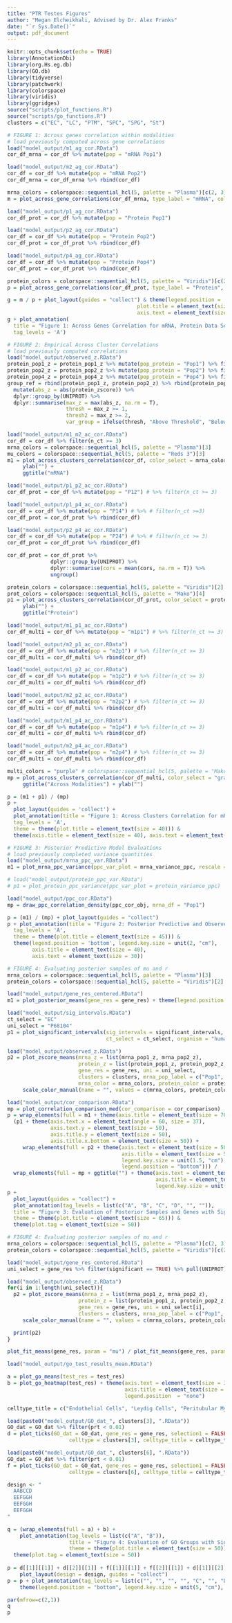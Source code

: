 ```yaml
---
title: "PTR Testes Figures"
author: "Megan Elcheikhali, Advised by Dr. Alex Franks"
date: "`r Sys.Date()`"
output: pdf_document
---
```


```r
knitr::opts_chunk$set(echo = TRUE)
library(AnnotationDbi)
library(org.Hs.eg.db)
library(GO.db)
library(tidyverse)
library(patchwork)
library(colorspace)
library(viridis)
library(ggridges)
source("scripts/plot_functions.R")
source("scripts/go_functions.R")
clusters = c("EC", "LC", "PTM", "SPC", "SPG", "St")
```

```r
# FIGURE 1: Across genes correlation within modalities
# load previously computed across gene correlations
load("model_output/m1_ag_cor.RData")
cor_df_mrna = cor_df %>% mutate(pop = "mRNA Pop1")

load("model_output/m2_ag_cor.RData")
cor_df = cor_df %>% mutate(pop = "mRNA Pop2")
cor_df_mrna = cor_df_mrna %>% rbind(cor_df)

mrna_colors = colorspace::sequential_hcl(5, palette = "Plasma")[c(2, 3)]
m = plot_across_gene_correlations(cor_df_mrna, type_label = "mRNA", color_levels = mrna_colors, facet_col = 3) + ylab("") 

load("model_output/p1_ag_cor.RData")
cor_df_prot = cor_df %>% mutate(pop = "Protein Pop1")

load("model_output/p2_ag_cor.RData")
cor_df = cor_df %>% mutate(pop = "Protein Pop2")
cor_df_prot = cor_df_prot %>% rbind(cor_df)

load("model_output/p4_ag_cor.RData")
cor_df = cor_df %>% mutate(pop = "Protein Pop4")
cor_df_prot = cor_df_prot %>% rbind(cor_df)

protein_colors = colorspace::sequential_hcl(5, palette = "Viridis")[c(2:5)]
p = plot_across_gene_correlations(cor_df_prot, type_label = "Protein", color_levels = protein_colors, facet_col = 3) + ylab("") 

g = m / p + plot_layout(guides = "collect") & theme(legend.position = 'bottom', legend.key.size = unit(1, "cm"),
                                          plot.title = element_text(size = 45), axis.title = element_text(size = 30), 
                                          axis.text = element_text(size = 20))
g + plot_annotation(
  title = "Figure 1: Across Genes Correlation for mRNA, Protein Data Sets",
  tag_levels = 'A') 
```

```r
# FIGURE 2: Empirical Across Cluster Correlations
# load previously computed correlations
load("model_output/observed_z.RData")
protein_pop1_z = protein_pop1_z %>% mutate(pop_protein = "Pop1") %>% filter(ct %in% clusters & is.finite(protein_zscore)) 
protein_pop2_z = protein_pop2_z %>% mutate(pop_protein = "Pop2") %>% filter(ct %in% clusters & is.finite(protein_zscore)) 
protein_pop4_z = protein_pop4_z %>% mutate(pop_protein = "Pop4") %>% filter(ct %in% clusters & is.finite(protein_zscore))
group_ref = rbind(protein_pop1_z, protein_pop2_z) %>% rbind(protein_pop4_z) %>%
  mutate(abs_z = abs(protein_zscore)) %>%
  dplyr::group_by(UNIPROT) %>%
  dplyr::summarise(max_z = max(abs_z, na.rm = T),
                   thresh = max_z >= 1,
                   thresh2 = max_z >= 2,
                   var_group = ifelse(thresh, "Above Threshold", "Below Threshold"))

load("model_output/m1_m2_ac_cor.RData") 
cor_df = cor_df %>% filter(n_ct >= 3)
mrna_colors = colorspace::sequential_hcl(5, palette = "Plasma")[3]
mu_colors = colorspace::sequential_hcl(5, palette = "Reds 3")[3]
m1 = plot_across_clusters_correlation(cor_df, color_select = mrna_colors, group_ref = group_ref) + 
     ylab("") +
     ggtitle("mRNA")

load("model_output/p1_p2_ac_cor.RData")
cor_df_prot = cor_df %>% mutate(pop = "P12") # %>% filter(n_ct >= 3)

load("model_output/p1_p4_ac_cor.RData")
cor_df = cor_df %>% mutate(pop = "P14") # %>% # filter(n_ct >=3)
cor_df_prot = cor_df_prot %>% rbind(cor_df)

load("model_output/p2_p4_ac_cor.RData")
cor_df = cor_df %>% mutate(pop = "P24") # %>% # filter(n_ct >= 3)
cor_df_prot = cor_df_prot %>% rbind(cor_df)

cor_df_prot = cor_df_prot %>%
              dplyr::group_by(UNIPROT) %>%
              dplyr::summarise(cors = mean(cors, na.rm = T)) %>%
              ungroup()

protein_colors = colorspace::sequential_hcl(5, palette = "Viridis")[2]
prot_colors = colorspace::sequential_hcl(5, palette = "Mako")[4]
p1 = plot_across_clusters_correlation(cor_df_prot, color_select = protein_colors, group_ref = group_ref) + 
     ylab("") +
     ggtitle("Protein")

load("model_output/m1_p1_ac_cor.RData")
cor_df_multi = cor_df %>% mutate(pop = "m1p1") # %>% filter(n_ct >= 3)

load("model_output/m2_p1_ac_cor.RData")
cor_df = cor_df %>% mutate(pop = "m2p1") # %>% filter(n_ct >= 3)
cor_df_multi = cor_df_multi %>% rbind(cor_df)

load("model_output/m1_p2_ac_cor.RData")
cor_df = cor_df %>% mutate(pop = "m1p2") # %>% filter(n_ct >= 3)
cor_df_multi = cor_df_multi %>% rbind(cor_df)

load("model_output/m2_p2_ac_cor.RData")
cor_df = cor_df %>% mutate(pop = "m2p2") # %>% filter(n_ct >= 3)
cor_df_multi = cor_df_multi %>% rbind(cor_df)

load("model_output/m1_p4_ac_cor.RData")
cor_df = cor_df %>% mutate(pop = "m1p4") # %>% filter(n_ct >= 3)
cor_df_multi = cor_df_multi %>% rbind(cor_df)

load("model_output/m2_p4_ac_cor.RData")
cor_df = cor_df %>% mutate(pop = "m2p4") # %>% filter(n_ct >= 3)
cor_df_multi = cor_df_multi %>% rbind(cor_df)

multi_colors = "purple" # colorspace::sequential_hcl(5, palette = "Mako")[2]
mp = plot_across_clusters_correlation(cor_df_multi, color_select = "gray47", group_ref = group_ref) +
     ggtitle("Across Modalities") + ylab("")

p = (m1 + p1) / (mp)
p +
  plot_layout(guides = 'collect') +
  plot_annotation(title = "Figure 1: Across Clusters Correlation for mRNA, Protein Data Sets",
  tag_levels = 'A',
  theme = theme(plot.title = element_text(size = 40))) & 
  theme(axis.title = element_text(size = 40), axis.text = element_text(size = 35), legend.position = "bottom") 
```

```r
# FIGURE 3: Posterior Predictive Model Evaluations
# load previously completed variance quantities
load("model_output/mrna_ppc_var.RData")
m1 = plot_mrna_ppc_variance(ppc_var_plot = mrna_variance_ppc, rescale = F) + theme(legend.position = "none")

# load("model_output/protein_ppc_var.RData")
# p1 = plot_protein_ppc_variance(ppc_var_plot = protein_variance_ppc)

load("model_output/ppc_cor.RData")
mp = draw_ppc_correlation_density(ppc_cor_obj, mrna_df = "Pop1")

p = (m1) / (mp) + plot_layout(guides = "collect") 
p + plot_annotation(title = "Figure 2: Posterior Predictive and Observed Statistics",
  tag_levels = 'A', 
  theme = theme(plot.title = element_text(size = 45))) & 
  theme(legend.position = 'bottom', legend.key.size = unit(2, "cm"),
        axis.title = element_text(size = 40),
        axis.text = element_text(size = 30))
```

```r
# FIGURE 4: Evaluating posterior samples of mu and r
mrna_colors = colorspace::sequential_hcl(5, palette = "Plasma")[3]
protein_colors = colorspace::sequential_hcl(5, palette = "Viridis")[2]

load("model_output/gene_res_centered.RData")
m1 = plot_posterior_means(gene_res = gene_res) + theme(legend.position = "none")

load("model_output/sig_intervals.RData")
ct_select = "EC"
uni_select = "P68104"
p1 = plot_significant_intervals(sig_intervals = significant_intervals, gene_res = gene_res, 
                                ct_select = ct_select, organism = "human", sig_color = multi_colors) 

load("model_output/observed_z.RData")
p2 = plot_zscore_means(mrna_z = list(mrna_pop1_z, mrna_pop2_z), 
                       protein_z = list(protein_pop1_z, protein_pop2_z, protein_pop4_z), 
                       gene_res = gene_res, uni = uni_select, 
                       clusters = clusters, mrna_pop_label = c("Pop1", "Pop2"), protein_pop_label = c("Pop1", "Pop2", "Pop4"),
                       mrna_color = mrna_colors, protein_color = protein_colors) +
     scale_color_manual(name = "", values = c(mrna_colors, protein_colors)) + xlab("")

load("model_output/cor_comparison.RData")
mp = plot_correlation_comparison_med(cor_comparison = cor_comparison) 
p = wrap_elements(full = m1 + theme(axis.title = element_text(size = 70), axis.text = element_text(size = 60))) / 
  (p1 + theme(axis.text.x = element_text(angle = 60, size = 37), 
              axis.text.y = element_text(size = 50), 
              axis.title.y = element_text(size = 50),
              axis.title.x.bottom = element_text(size = 50)) + 
     wrap_elements(full = p2 + theme(axis.text = element_text(size = 50), 
                                     axis.title = element_text(size = 50),
                                     legend.key.size = unit(1.5, "cm"),
                                     legend.position = "bottom"))) / 
  wrap_elements(full = mp + ggtitle("") + theme(axis.text = element_text(size = 80), 
                                                axis.title = element_text(size = 80),
                                                legend.key.size = unit(2, "cm")))
p + 
  plot_layout(guides = "collect") + 
  plot_annotation(tag_levels = list(c("A", "B", "C", "D", "", "")),
  title = "Figure 3: Evaluation of Posterior Samples and Genes with Significant rPTR",
  theme = theme(plot.title = element_text(size = 65))) &
  theme(plot.tag = element_text(size = 50))
```

```r
# FIGURE 4: Evaluating posterior samples of mu and r
mrna_colors = colorspace::sequential_hcl(5, palette = "Plasma")[c(2, 3)]
protein_colors = colorspace::sequential_hcl(5, palette = "Viridis")[c(2:5)]

load("model_output/gene_res_centered.RData")
uni_select = gene_res %>% filter(significant == TRUE) %>% pull(UNIPROT) %>% unique()

load("model_output/observed_z.RData")
for(i in 1:length(uni_select)){
  p2 = plot_zscore_means(mrna_z = list(mrna_pop1_z, mrna_pop2_z), 
                       protein_z = list(protein_pop1_z, protein_pop2_z, protein_pop4_z), 
                       gene_res = gene_res, uni = uni_select[i], 
                       clusters = clusters, mrna_pop_label = c("Pop1", "Pop2"), protein_pop_label = c("Pop1", "Pop2", "Pop4")) +
     scale_color_manual(name = "", values = c(mrna_colors, protein_colors)) + xlab("")

  print(p2)
}
```

```r
plot_fit_means(gene_res, param = "mu") / plot_fit_means(gene_res, param = "prot")
```

```r
load("model_output/go_test_results_mean.RData")

a = plot_go_means(test_res = test_res)
b = plot_go_heatmap(test_res) + theme(axis.text = element_text(size = 35),
                                      axis.title = element_text(size = 35),
                                      legend.position  = "none")

celltype_title = c("Endothelial Cells", "Leydig Cells", "Peritubular Myoid Cells", "Spermatocyte Cells", "Spermatagonia Cells", "Spermatids")

load(paste0("model_output/GO_dat_", clusters[3], ".RData"))
GO_dat = GO_dat %>% filter(prt < 0.01)
d = plot_ticks(GO_dat = GO_dat, gene_res = gene_res, selection1 = FALSE, 
                    celltype = clusters[3], celltype_title = celltype_title[3])

load(paste0("model_output/GO_dat_", clusters[6], ".RData"))
GO_dat = GO_dat %>% filter(prt < 0.01)
f = plot_ticks(GO_dat = GO_dat, gene_res = gene_res, selection1 = FALSE, 
                    celltype = clusters[6], celltype_title = celltype_title[6])

design <- "
  AABCCD
  EEFGGH
  EEFGGH
  EEFGGH
"

q = (wrap_elements(full = a) + b) + 
    plot_annotation(tag_levels = list(c("A", "B")), 
                    title = "Figure 4: Evaluation of GO Groups with Significant rPTR",
                    theme = theme(plot.title = element_text(size = 50))) &
  theme(plot.tag = element_text(size = 50))
  
p = d[[1]][[1]] + d[[2]][[1]] + f[[1]][[1]] + f[[2]][[1]] + d[[1]][[2]] + d[[2]][[2]] + f[[1]][[2]] + f[[2]][[2]] +
    plot_layout(design = design, guides = "collect") 
p = p + plot_annotation(tag_levels = list(c("", "", "", "", "C", "", "D", ""))) &
    theme(legend.position = "bottom", legend.key.size = unit(5, "cm"), plot.tag = element_text(size = 50))

par(mfrow=c(2,1))
q
p
```
